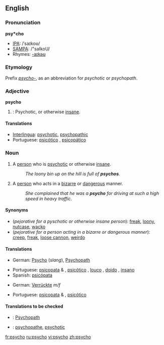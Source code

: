 ==English==

===Pronunciation===
'''psy*cho'''
*[[IPA]]: /ˈsaɪkoʊ/
*[[SAMPA]]: /"saIkoU/
*Rhymes: [[Rhymes:English:-aɪkəʊ|-aɪkəʊ]]

===Etymology===
Prefix ''[[psycho-]]'', as an abbreviation for ''psychotic'' or ''psychopath''.

===Adjective===
'''psycho'''

# {{colloquial}}: Psychotic, or otherwise [[insane]].

====Translations====
*[[Interlingua]]: [[psychotic]], [[psychopathic]]
*Portuguese: [[psicótico]] {{m}}, [[psicopático]] {{m}}

===Noun===
{{en-noun}}

# {{context|pejorative|slang}} A [[person]] who is [[psychotic]] or otherwise [[insane]].
#:''The loony bin up on the hill is full of '''psychos'''.''
# {{context|pejorative|slang}} A [[person]] who acts in a [[bizarre]] or [[dangerous]] manner.
#:''She complained that he was a '''psycho''' for driving at such a high speed in heavy traffic.''

====Synonyms====
*(''pejorative for a pyschotic or otherwise insane person''): [[freak]], [[loony]], [[nutcase]], [[wacko]]
*(''pejorative for a person acting in a bizarre or dangerous manner''): [[creep]], [[freak]], [[loose cannon]], [[weirdo]]

====Translations====
{{trans-top|pyschotic or otherwise insane person}}
*German: [[Psycho]] {{m}} (''slang''), [[Psychopath]] {{m}}
{{trans-mid}}
*Portuguese: [[psicopata]] {{m}} & {{f}}, [[psicótico]] {{m}}, [[louco]] {{m}}, [[doido]] {{m}}, [[insano]] {{m}}
*Spanish: [[psicópata]]
{{trans-bottom}}

{{trans-top|person acting in a bizarre or dangerous manner}}
*German: [[Verrückte]] ''m/f''
{{trans-mid}}
*Portuguese: [[psicopata]] {{m}} & {{f}}, [[psicótico]] {{m}}
{{trans-bottom}}

====Translations to be checked====
{{checktrans}}
*{{ttbc|German}}: [[Psychopath]]
*{{ttbc|Interlingua}}: [[psychopathe]], [[psychotic]]

[[fr:psycho]]
[[ru:psycho]]
[[vi:psycho]]
[[zh:psycho]]